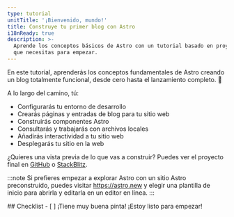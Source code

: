 ```yaml
---
type: tutorial
unitTitle: '¡Bienvenido, mundo!'
title: Construye tu primer blog con Astro 
i18nReady: true
description: >-
  Aprende los conceptos básicos de Astro con un tutorial basado en proyectos. Todos los conocimientos
  que necesitas para empezar.
---
```



<Lede> En este tutorial, aprenderás los conceptos fundamentales de Astro creando un blog totalmente funcional, desde cero hasta el lanzamiento completo. 🚀 </Lede>

A lo largo del camino, tú: 
- Configurarás tu entorno de desarrollo 
- Crearás páginas y entradas de blog para tu sitio web
- Construirás componentes Astro
- Consultarás y trabajarás con archivos locales
- Añadirás interactividad a tu sitio web 
- Desplegarás tu sitio en la web

¿Quieres una vista previa de lo que vas a construir? Puedes ver el proyecto final en [GitHub](https://github.com/withastro/blog-tutorial-demo) o [StackBlitz](https://stackblitz.com/github/withastro/blog-tutorial-demo/tree/complete?file=src%2Fpages%2Findex.astro).

:::note
Si prefieres empezar a explorar Astro con un sitio Astro preconstruido, puedes visitar https://astro.new y elegir una plantilla de inicio para abrirla y editarla en un editor en línea.
::: 


<Box icon="check-list">
## Checklist

<Checklist>
- [ ] ¡Tiene muy buena pinta! ¡Estoy listo para empezar!
</Checklist>
</Box>
